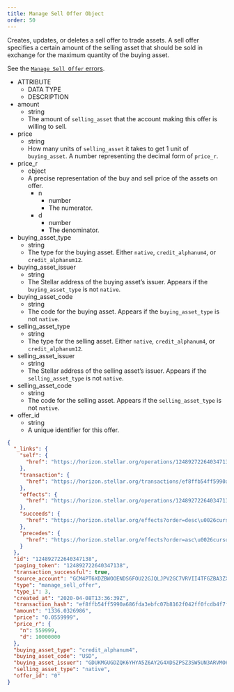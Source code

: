 ```yaml
---
title: Manage Sell Offer Object
order: 50
---
```



Creates, updates, or deletes a sell offer to trade assets. A sell offer specifies a certain amount of the selling asset that should be sold in exchange for the maximum quantity of the buying asset.

See the [`Manage Sell Offer` errors](../../../errors/result-codes/operation-specific/sell-offer.mdx).

<AttributeTable>

- ATTRIBUTE
  - DATA TYPE
  - DESCRIPTION
- amount
  - string
  - The amount of `selling_asset` that the account making this offer is willing to sell.
- price
  - string
  - How many units of `selling_asset` it takes to get 1 unit of `buying_asset`. A number representing the decimal form of `price_r`.
- price_r
  - object
  - A precise representation of the buy and sell price of the assets on offer.
    - n
      - number
      - The numerator.
    - d
      - number
      - The denominator.
- buying_asset_type
  - string
  - The type for the buying asset. Either `native`, `credit_alphanum4`, or `credit_alphanum12`.
- buying_asset_issuer
  - string
  - The Stellar address of the buying asset’s issuer. Appears if the `buying_asset_type` is not `native`.
- buying_asset_code
  - string
  - The code for the buying asset. Appears if the `buying_asset_type` is not `native`.
- selling_asset_type
  - string
  - The type for the selling asset. Either `native`, `credit_alphanum4`, or `credit_alphanum12`.
- selling_asset_issuer
  - string
  - The Stellar address of the selling asset’s issuer. Appears if the `selling_asset_type` is not `native`.
- selling_asset_code
  - string
  - The code for the selling asset. Appears if the `selling_asset_type` is not `native`.
- offer_id
  - string
  - A unique identifier for this offer.

</AttributeTable>

<ExampleResponse>

```json
{
  "_links": {
    "self": {
      "href": "https://horizon.stellar.org/operations/124892722640347138"
    },
    "transaction": {
      "href": "https://horizon.stellar.org/transactions/ef8ffb54ff5990a686fda3ebfc07b8162f042ff0fcdb4f7ff141531e386f0a18"
    },
    "effects": {
      "href": "https://horizon.stellar.org/operations/124892722640347138/effects"
    },
    "succeeds": {
      "href": "https://horizon.stellar.org/effects?order=desc\u0026cursor=124892722640347138"
    },
    "precedes": {
      "href": "https://horizon.stellar.org/effects?order=asc\u0026cursor=124892722640347138"
    }
  },
  "id": "124892722640347138",
  "paging_token": "124892722640347138",
  "transaction_successful": true,
  "source_account": "GCM4PT6XDZBWOOENDS6FOU22GJQLJPV2GC7VRVII4TFGZBA3ZXNM55SV",
  "type": "manage_sell_offer",
  "type_i": 3,
  "created_at": "2020-04-08T13:36:39Z",
  "transaction_hash": "ef8ffb54ff5990a686fda3ebfc07b8162f042ff0fcdb4f7ff141531e386f0a18",
  "amount": "1336.0326986",
  "price": "0.0559999",
  "price_r": {
    "n": 559999,
    "d": 10000000
  },
  "buying_asset_type": "credit_alphanum4",
  "buying_asset_code": "USD",
  "buying_asset_issuer": "GDUKMGUGDZQK6YHYA5Z6AY2G4XDSZPSZ3SW5UN3ARVMO6QSRDWP5YLEX",
  "selling_asset_type": "native",
  "offer_id": "0"
}
```

</ExampleResponse>